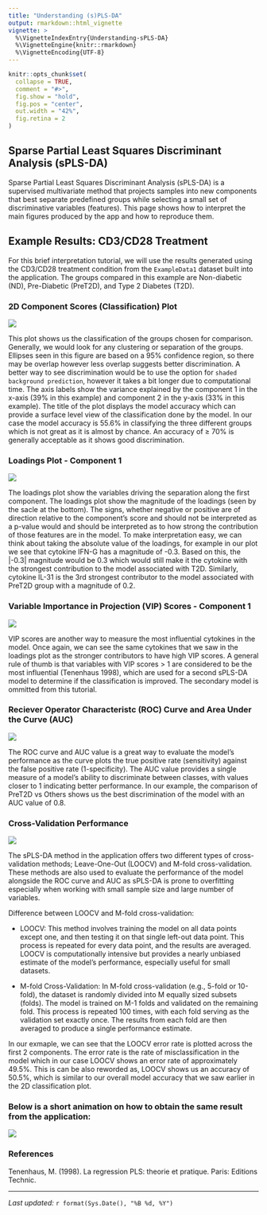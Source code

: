 ```yaml
---
title: "Understanding (s)PLS-DA"
output: rmarkdown::html_vignette
vignette: >
  %\VignetteIndexEntry{Understanding-sPLS-DA}
  %\VignetteEngine{knitr::rmarkdown}
  %\VignetteEncoding{UTF-8}
---
```


```r
knitr::opts_chunk$set(
  collapse = TRUE,
  comment = "#>",
  fig.show = "hold",
  fig.pos = "center",
  out.width = "42%",
  fig.retina = 2
)
```

## Sparse Partial Least Squares Discriminant Analysis (sPLS-DA)

Sparse Partial Least Squares Discriminant Analysis (sPLS-DA) is a supervised multivariate method that projects samples into new components that best separate predefined groups while selecting a small set of discriminative variables (features). This page shows how to interpret the main figures produced by the app and how to reproduce them.

## Example Results: CD3/CD28 Treatment

For this brief interpretation tutorial, we will use the results generated using the CD3/CD28 treatment condition from the `ExampleData1` dataset built into the application. The groups compared in this example are Non-diabetic (ND), Pre-Diabetic (PreT2D), and Type 2 Diabetes (T2D).

### 2D Component Scores (Classification) Plot

![](../man/figures/splsda_results_Page_1.png)

This plot shows us the classification of the groups chosen for comparison. Generally, we would look for any clustering or separation of the groups. Ellipses seen in this figure are based on a 95% confidence region, so there may be overlap however less overlap suggests better discrimination. A better way to see discrimination would be to use the option for `shaded background prediction`, however it takes a bit longer due to computational time. The axis labels show the variance explained by the component 1 in the x-axis (39% in this example) and component 2 in the y-axis (33% in this example). 
The title of the plot displays the model accuracy which can provide a surface level view of the classification done by the model. In our case the model accuracy is 55.6% in classifying the three different groups which is not great as it is almost by chance. An accuracy of &ge; 70% is generally acceptable as it shows good discrimination. 


### Loadings Plot - Component 1

![](../man/figures/splsda_results_Page_4.png)

The loadings plot show the variables driving the separation along the first component. The loadings plot show the magnitude of the loadings (seen by the sacle at the bottom). The signs, whether negative or positive are of direction relative to the component's score and should not be interpreted as a p-value would and should be interpreted as to how strong the contribution of those features are in the model. To make interpretation easy, we can think about taking the absolute value of the loadings, for example in our plot we see that cytokine IFN-G has a magnitude of -0.3. Based on this, the |-0.3| magnitude would be 0.3 which would still make it the cytokine with the strongest contribution to the model associated with T2D. Similarly, cytokine IL-31 is the 3rd strongest contributor to the model associated with PreT2D group with a magnitude of 0.2. 

### Variable Importance in Projection (VIP) Scores - Component 1

![](../man/figures/splsda_results_Page_5.png)

VIP scores are another way to measure the most influential cytokines in the model. Once again, we can see the same cytokines that we saw in the loadings plot as the stronger contributors to have high VIP scores. A general rule of thumb is that variables with VIP scores > 1 are considered to be the most influential (Tenenhaus 1998), which are used for a second sPLS-DA model to determine if the classification is improved. The secondary model is ommitted from this tutorial. 

### Reciever Operator Characteristc (ROC) Curve and Area Under the Curve (AUC) 

![](../man/figures/splsda_results_Page_2.png)

The ROC curve and AUC value is a great way to evaluate the model's performance as the curve plots the true positive rate (sensitivity) against the false positive rate (1-specificity). The AUC value provides a single measure of a model's ability to discriminate between classes, with values closer to 1 indicating better performance.
In our example, the comparison of PreT2D vs Others shows us the best discrimination of the model with an AUC value of 0.8. 

### Cross-Validation Performance

![](../man/figures/splsda_results_Page_3.png)

The sPLS-DA method in the application offers two different types of cross-validation methods; Leave-One-Out (LOOCV) and M-fold cross-validation. These methods are also used to evaluate the performance of the model alongside the ROC curve and AUC as sPLS-DA is prone to overfitting especially when working with small sample size and large number of variables. 

Difference between LOOCV and M-fold cross-validation: 

* LOOCV: This method involves training the model on all data points except one, and then testing it on that single left-out data point. This process is repeated for every data point, and the results are averaged. LOOCV is computationally intensive but provides a nearly unbiased estimate of the model's performance, especially useful for small datasets.

* M-fold Cross-Validation: In M-fold cross-validation (e.g., 5-fold or 10-fold), the dataset is randomly divided into M equally sized subsets (folds). The model is trained on M-1 folds and validated on the remaining fold. This process is repeated 100 times, with each fold serving as the validation set exactly once. The results from each fold are then averaged to produce a single performance estimate. 

In our exmaple, we can see that the LOOCV error rate is plotted across the first 2 components. The error rate is the rate of misclassification in the model which in our case LOOCV shows an error rate of  approximately 49.5%. This is can be also reworded as, LOOCV shows us an accuracy of 50.5%, which is similar to our overall model accuracy that we saw earlier in the 2D classification plot. 

### Below is a short animation on how to obtain the same result from the application: 

![](../man/figures/sPLS-DA.gif)

### References
Tenenhaus, M. (1998). La regression PLS: theorie et pratique. Paris: Editions Technic.

------------------------------------------------------------------------
*Last updated:* `r format(Sys.Date(), "%B %d, %Y")`
